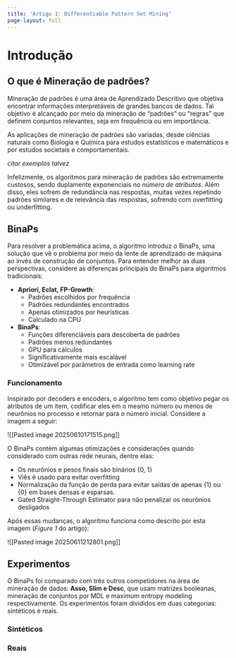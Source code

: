 ```yaml
---
title: 'Artigo 1: Differentiable Pattern Set Mining'
page-layout: full
---
```


# Introdução

## O que é Mineração de padrões?

Mineração de padrões é uma área de Aprendizado Descritivo que objetiva encontrar informações interpretáveis de grandes bancos de dados. Tal objetivo é alcançado por meio da mineração de "padrões" ou "regras" que definem conjuntos relevantes, seja em frequência ou em importância. 
 
As aplicações de mineração de padrões são variadas, desde ciências naturais como Biologia e Química para estudos estatísticos e matemáticos e por estudos societais e comportamentais.
 
_citar exemplos talvez_
 
Infelizmente, os algoritmos para mineração de padrões são extremamente custosos, sendo duplamente exponenciais no _número de atributos_. Além disso, eles sofrem de redundância nas respostas, muitas vezes repetindo padrões similares e de relevância das respostas, sofrendo com overfitting ou underfitting.
 
## BinaPs

Para resolver a problemática acima, o algoritmo introduz o BinaPs, uma solução que vê o problema por meio da lente de aprendizado de máquina ao invés de construção de conjuntos. Para entender melhor as duas perspectivas, considere as diferenças principais do BinaPs para algoritmos tradicionais:
 
- **Apriori, Eclat, FP-Growth**:
  - Padrões escolhidos por frequência
  - Padrões redundantes encontrados
  - Apenas otimizados por heurísticas
  - Calculado na CPU
 
- **BinaPs**:
  - Funções diferenciáveis para descoberta de padrões
  - Padrões menos redundantes
  - GPU para cálculos
  - Significativamente mais escalável
  - Otimizável por parâmetros de entrada como learning rate

### Funcionamento

Inspirado por decoders e encoders, o algoritmo tem como objetivo pegar os atributos de um item, codificar eles em o mesmo número ou menos de neurônios no processo e retornar para o número inicial. Considere a imagem a seguir: 

![[Pasted image 20250610171515.png]]

O BinaPs contém algumas otimizações e considerações quando considerado com outras rede neurais, dentre elas:

- Os neurônios e pesos finais são binários {0, 1}
- Viês é usado para evitar overfitting 
- Normalização da função de perda para evitar saídas de apenas {1} ou {0} em bases densas e esparsas. 
- Gated Straight-Through Estimator para não penalizar os  neurônios desligados

Após essas mudanças, o algoritmo funciona como descrito por esta imagem (_Figure 1_ do artigo):

![[Pasted image 20250611212801.png]]
 
## Experimentos

O BinaPs foi comparado com três outros competidores na área de mineração de dados: **Asso, Slim e Desc**, que usam matrizes booleanas, mineração de conjuntos por MDL e maximum entropy modeling respectivamente. Os experimentos foram divididos em duas categorias: sintéticos e reais.

### Sintéticos
 
### Reais
